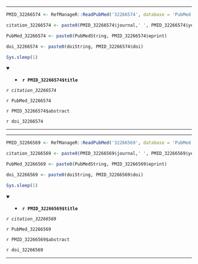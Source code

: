 

---

```r

PMID_32266574 <- RefManageR::ReadPubMed('32266574', database = 'PubMed')

citation_32266574 <- paste0(PMID_32266574$journal,' ', PMID_32266574$year, ' ', PMID_32266574$month,';', PMID_32266574$volume,'(', PMID_32266574$number,'):', PMID_32266574$pages)

PubMed_32266574 <- paste0(PubMedString, PMID_32266574$eprint)

doi_32266574 <- paste0(doiString, PMID_32266574$doi)

Sys.sleep(1)

```

<details open> <summary>
- **`r PMID_32266574$title`**
</summary> 

*`r citation_32266574`*

`r PubMed_32266574`

`r PMID_32266574$abstract`

`r doi_32266574`

</details>

---




---

```r

PMID_32266569 <- RefManageR::ReadPubMed('32266569', database = 'PubMed')

citation_32266569 <- paste0(PMID_32266569$journal,' ', PMID_32266569$year, ' ', PMID_32266569$month,';', PMID_32266569$volume,'(', PMID_32266569$number,'):', PMID_32266569$pages)

PubMed_32266569 <- paste0(PubMedString, PMID_32266569$eprint)

doi_32266569 <- paste0(doiString, PMID_32266569$doi)

Sys.sleep(1)

```

<details open> <summary>
- **`r PMID_32266569$title`**
</summary> 

*`r citation_32266569`*

`r PubMed_32266569`

`r PMID_32266569$abstract`

`r doi_32266569`

</details>

---


